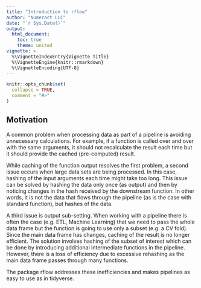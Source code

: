 ```yaml
---
title: "Introduction to rflow"
author: "Numeract LLC"
date: "`r Sys.Date()`"
output:
  html_document:
    toc: true
    theme: united
vignette: >
  %\VignetteIndexEntry{Vignette Title}
  %\VignetteEngine{knitr::rmarkdown}
  %\VignetteEncoding{UTF-8}
---
```


```r
knitr::opts_chunk$set(
  collapse = TRUE,
  comment = "#>"
)
```

## Motivation
A common problem when processing data as part of a pipeline is avoiding unnecessary calculations. For example, if a function is called over and over with the same arguments, it should not recalculate the result each time but it should provide the cached (pre-computed) result.

While caching of the function output resolves the first problem, a second issue occurs when large data sets are being processed. In this case, hashing of the input arguments each time might take too long. This issue can be solved by hashing the data only once (as output) and then by noticing changes in the hash received by the downstream function. In other words, it is not the data that flows through the pipeline (as is the case with standard function), but hashes of the data.

A third issue is output sub-setting. When working with a pipeline there is often the case (e.g. ETL, Machine Learning) that we need to pass the whole data frame but the function is going to use only a subset (e.g. a CV fold). Since the main data frame has changes, caching of the result is no longer efficient. The solution involves hashing of the subset of interest which can be done by introducing additional intermediate functions in the pipeline. However, there is a loss of efficiency due to excessive rehashing as the main data frame passes through many functions.

The package rflow addresses these inefficiencies and makes pipelines as easy to use as in tidyverse.
